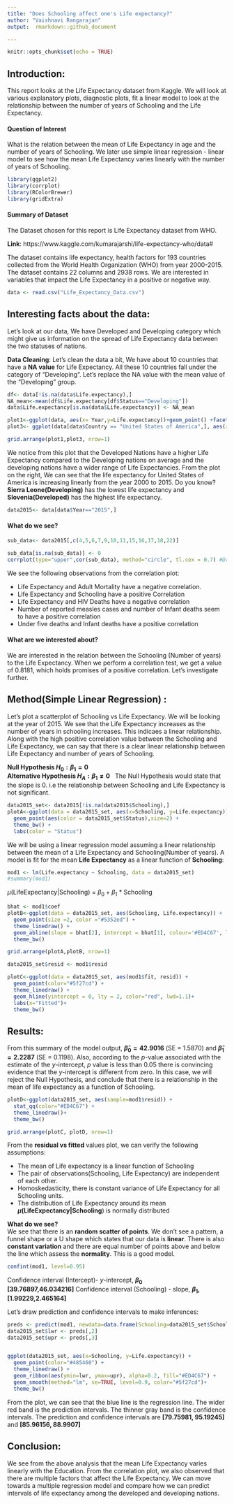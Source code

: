 ```yaml
---
title: "Does Schooling affect one's Life expectancy?"
author: "Vaishnavi Rangarajan"
output:  rmarkdown::github_document

---
```


```r
knitr::opts_chunk$set(echo = TRUE)
```


## Introduction:
This report looks at the Life Expectancy dataset from Kaggle. We will look at various explanatory plots, diagnostic plots, fit a linear model to look at the relationship between the number of years of Schooling and the Life Expectancy. \

#### **Question of Interest**
What is the relation between the mean of Life Expectancy in age and the number of years of Schooling. We later use simple linear regression - linear model to see how the mean Life Expectancy varies linearly with the number of years of Schooling.

```r
library(ggplot2)
library(corrplot)
library(RColorBrewer)
library(gridExtra)
```
#### **Summary of Dataset**

The Dataset chosen for this report is Life Expectancy dataset from WHO. \

**Link**: https://www.kaggle.com/kumarajarshi/life-expectancy-who/data#


The dataset contains life expectancy, health factors for 193 countries collected from the World Health Organization (WHO) from year 2000-2015. The dataset contains 22 columns and 2938 rows. We are interested in variables that impact the Life Expectancy in a positive or negative way. 
```r
data <- read.csv("Life_Expectancy_Data.csv")
```

## Interesting facts about the data:

Let's look at our data, We have Developed and Developing category which might give us information on the spread of Life Expectancy data between the two statuses of nations.

**Data Cleaning**: Let's clean the data a bit, We have about 10 countries that have a **NA value** for Life Expectancy. All these 10 countries fall under the category of "Developing". Let's replace the NA value with the mean value of the "Developing" group. 
```r

df<- data[!is.na(data$Life.expectancy),]
NA_mean<-mean(df$Life.expectancy[df$Status=="Developing"])
data$Life.expectancy[is.na(data$Life.expectancy)] <- NA_mean
```


```r
plot1<-ggplot(data, aes(x= Year,y=Life.expectancy))+geom_point() +facet_wrap(~ Status)
plot3<- ggplot(data[data$Country == "United States of America",], aes(x= Year,y=Life.expectancy))+geom_point()


```


```r
grid.arrange(plot1,plot3, nrow=1)
```

We notice from this plot that the Developed Nations have a higher Life Expectancy compared to the Developing nations on average and the developing nations have a wider range of Life Expectancies. From the plot on the right, We can see that the life expectancy for United States of America is increasing linearly from the year 2000 to 2015. Do you know? **Sierra Leone(Developing)** has the lowest life expectancy and **Slovenia(Developed)** has the highest life expectancy.

```r
data2015<- data[data$Year=="2015",]

```
#### **What do we see?**
```r
sub_data<- data2015[,c(4,5,6,7,9,10,11,15,16,17,18,22)]

sub_data[is.na(sub_data)] <- 0
corrplot(type="upper",cor(sub_data), method="circle", tl.cex = 0.7) #Draw a correlation Plot
```

We see the following observations from the correlation plot: 

* Life Expectancy and Adult Mortality have a negative correlation. 
* Life Expectancy and Schooling have a positive Correlation
* Life Expectancy and HIV Deaths have a negative correlation
* Number of reported measles cases and number of Infant deaths seem to have a positive correlation
* Under five deaths and Infant deaths have a positive correlation


#### **What are we interested about?**
We are interested in the relation between the Schooling (Number of years) to the Life Expectancy. When we perform a correlation test, we get a value of 0.8181, which holds promises of a positive correlation. Let's investigate further.

## Method(Simple Linear Regression) :

Let's plot a scatterplot of Schooling vs Life Expectancy. We will be looking at the year of 2015. We see that the Life Expectancy increases as the number of years in schooling increases. This indicaes a linear relationship. Along with the high positive correlation value between the Schooling and Life Expectancy, we can say that there is a clear linear relationship between Life Expectancy and number of years of Schooling. \

**Null Hypothesis $H_0 :\beta_1 = 0$** \
**Alternative Hypothesis $H_A: \beta_1 \neq 0$** \ 
The Null Hypothesis would state that the slope is 0. i.e the relationship between Schooling and Life Expectancy is not significant. \

```r

data2015_set<- data2015[!is.na(data2015$Schooling),]
plotA<-ggplot(data = data2015_set, aes(x=Schooling, y=Life.expectancy)) +
  geom_point(aes(color = data2015_set$Status),size=2) +
  theme_bw() +
  labs(color = "Status")

```

We will be using a linear regression model assuming a linear relationship between the mean of a Life Expectancy and Schooling(Number of years). A model is fit for the mean **Life Expectancy** as a linear function of **Schooling**:

```r
mod1 <- lm(Life.expectancy ~ Schooling, data = data2015_set)
#summary(mod1)
```

$\mu$(LifeExpectancy|Schooling) = $\beta_0 + \beta_1$ * Schooling

```r
bhat <- mod1$coef
plotB<-ggplot(data = data2015_set, aes(Schooling, Life.expectancy)) +
  geom_point(size =2, color ="#5352ed") + 
  theme_linedraw() +
  geom_abline(slope = bhat[2], intercept = bhat[1], colour='#ED4C67', lwd=1.5)+
  theme_bw()

```


```r

grid.arrange(plotA,plotB, nrow=1)
```


```r
data2015_set$resid <- mod1$resid

plotC<-ggplot(data = data2015_set, aes(mod1$fit, resid)) + 
  geom_point(color="#5f27cd") + 
  theme_linedraw() +
  geom_hline(yintercept = 0, lty = 2, color="red", lwd=1.1)+
  labs(x="Fitted")+
  theme_bw()
```

## Results:
From this summary of the model output, **$\hat{\beta}_0 = 42.9016$** (SE = 1.5870) and **$\hat{\beta}_1 = 2.2287$** (SE = 0.1198).  Also, according to the $p$-value associated with the estimate of the $y$-intercept, $p$ value is less than 0.05 there is convincing evidence that the $y$-intercept is different from zero. In this case, we will reject the Null Hypothesis, and conclude that there is a relationship in the mean of life expectancy as a function of Schooling. \ 


```r
plotD<-ggplot(data2015_set, aes(sample=mod1$resid)) +
  stat_qq(color="#ED4C67") +
  theme_linedraw()+
  theme_bw()
```

```r
grid.arrange(plotC, plotD, nrow=1)
```


From the **residual vs fitted** values plot, we can verify the following assumptions:

* The mean of Life expectancy is a linear function of Schooling
* The pair of observations(Schooling, Life Expectancy) are independent of each other.
* Homoskedasticity, there is constant variance of Life Expectancy for all Schooling units.
* The distribution of Life Expectancy around its mean **$\mu$(LifeExpectancy|Schooling**) is normally distributed \

**What do we see?** \
We see that there is an **random scatter of points**. We don't see a pattern, a funnel shape or a U shape which states that our data is **linear**. There is also **constant variation** and there are equal number of points above and below the line which assess the **normality**. This is a good model.  

```r
confint(mod1, level=0.95)
```
Confidence interval (Intercept)- $y$-intercept, **$\beta_0$ [39.76897,46.034216]**\ Confidence interval (Schooling) - slope, **$\beta_1$, [1.99229,2.465164]**

Let's draw prediction and confidence intervals to make inferences:

```r
preds <- predict(mod1, newdata=data.frame(Schooling=data2015_set$Schooling), interval="prediction", level=0.9)
data2015_set$lwr <- preds[,2]
data2015_set$upr <- preds[,3]


ggplot(data2015_set, aes(x=Schooling, y=Life.expectancy)) +
  geom_point(color="#485460") +
  theme_linedraw() +
  geom_ribbon(aes(ymin=lwr, ymax=upr), alpha=0.2, fill="#ED4C67") +
  geom_smooth(method="lm", se=TRUE, level=0.9, color="#5f27cd")+
  theme_bw()
```

From the plot, we can see that the blue line is the regression line. The wider red band is the prediction intervals. The thinner gray band is the confidence intervals. The prediction and confidence intervals are **[79.75981, 95.19245]** and **[85.96156, 88.9907]**

## Conclusion:
We see from the above analysis that the mean Life Expectancy varies linearly with the Education. From the correlation plot, we also observed that there are multiple factors that affect the Life Expectancy. We can move towards a multiple regression model and compare how we can predict intervals of life expectancy among the developed and developing nations. 

